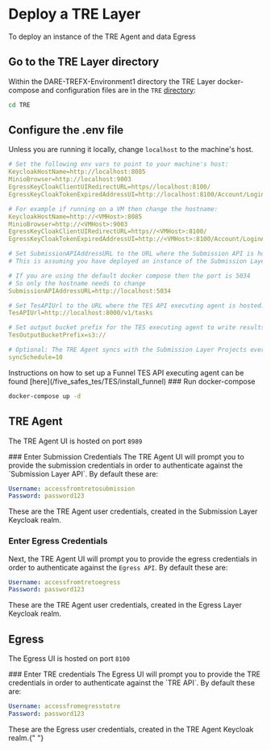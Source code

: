 
# Deploy a TRE Layer

To deploy an instance of the TRE Agent and data Egress

<Steps>

## Go to the TRE Layer directory

Within the DARE-TREFX-Environment1 directory the TRE Layer docker-compose and configuration files are in the `TRE` [directory](https://github.com/SwanseaUniversityMedical/DARE-TREFX-Environment1/tree/main/TRE):

```bash copy
cd TRE
```

## Configure the .env file

Unless you are running it locally, change `localhost` to the machine's host.

```yaml filename=".env"
# Set the following env vars to point to your machine's host:
KeycloakHostName=http://localhost:8085
MinioBrowser=http://localhost:9003
EgressKeyCloakClientUIRedirectURL=https//localhost:8100/
EgressKeyCloakTokenExpiredAddressUI=http://localhost:8100/Account/LoginAfterTokenExpired

# For example if running on a VM then change the hostname:
KeycloakHostName=http://<VMHost>:8085
MinioBrowser=http://<VMHost>:9003
EgressKeyCloakClientUIRedirectURL=https//<VMHost>:8100/
EgressKeyCloakTokenExpiredAddressUI=http://<VMHost>:8100/Account/LoginAfterTokenExpired

# Set SubmissionAPIAddressURL to the URL where the Submission API is hosted
# This is assuming you have deployed an instance of the Submission Layer, or that there is an existing Submission Layer you can connect the TRE Agent to.

# If you are using the default docker compose then the port is 5034
# So only the hostname needs to change
SubmissionAPIAddressURL=http://localhost:5034

# Set TesAPIUrl to the URL where the TES API executing agent is hosted. e.g Funnel or TES-K
TesAPIUrl=http://localhost:8000/v1/tasks

# Set output bucket prefix for the TES executing agent to write results to default is:
TesOutputBucketPrefix=s3://

# Optional: The TRE Agent syncs with the Submission Layer Projects every 10 minutes by default, adjust if needed:
syncSchedule=10


```

<Callout type="info">
  Instructions on how to set up a Funnel TES API executing agent can be found
  [here](/five_safes_tes/TES/install_funnel)
</Callout>
### Run docker-compose

```bash copy
docker-compose up -d
```

## TRE Agent

The TRE Agent UI is hosted on port `8989`

<Steps>
### Enter Submission Credentials
The TRE Agent UI will prompt you to provide the submission credentials in order to authenticate against the `Submission Layer API`.
By default these are:

```yaml copy
Username: accessfromtretosubmission
Password: password123
```

<Callout>
  These are the TRE Agent user credentials, created in the Submission Layer
  Keycloak realm.
</Callout>

### Enter Egress Credentials

Next, the TRE Agent UI will prompt you to provide the egress credentials in order to authenticate against the `Egress API`.
By default these are:

```yaml copy
Username: accessfromtretoegress
Password: password123
```

<Callout>
  These are the TRE Agent user credentials, created in the Egress Layer Keycloak
  realm.
</Callout>

</Steps>

## Egress

The Egress UI is hosted on port `8100`

<Steps>
  ### Enter TRE credentials 
  The Egress UI will prompt you to provide the TRE credentials in order to authenticate against the `TRE API`. By default these
  are:

```yaml copy
Username: accessfromegresstotre
Password: password123
```

  <Callout>
    These are the Egress user credentials, created in the TRE Agent Keycloak
    realm.{" "}
  </Callout>
</Steps>

</Steps>
